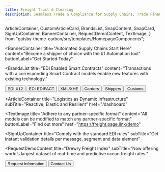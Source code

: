 ```yaml
---
title: Freight Trust & Clearing 
description: Seamless Trade & Compliance for Supply Chains, Trade Finance & Logistics
---
```


  ArticleContainer,
  CustomArticleCard,
  BrandsList,
  SnapContent,
  SnapCard,
  SignUpContainer,
  BannerContainer,
  RequestDemoContent,
  TextImage,
} from "gatsby-theme-carbon/src/templates/HomepageComponents";


<BannerContainer 
  title="Automated Supply Chains Start Here"
  content="Become a shipper of choice with the #1 Automation tool"
  buttonLabel="Get Started Today"
>

</BannerContainer>

<BrandsList
  title="EDI Enabled Smart Contracts"
  content="Transactions with a corresponding Smart Contract models enable new features with existing technology."
  >
  <Row>
    <Column colMd={2} colLg={2}>
      <Button kind="secondary" href="#top">
       EDI X12
      </Button>
    </Column>
    <Column colMd={2} colLg={2}>
      <Button kind="secondary" href="#top">
        EDI EDIFACT
      </Button>
    </Column>
    <Column colMd={2} colLg={2}>
      <Button kind="secondary" href="#top">
       XML/XHE
      </Button>
    </Column>
    <Column colMd={2} colLg={2}>
      <Button kind="secondary" href="#top">
         Carriers
      </Button>
    </Column>
    <Column colMd={2} colLg={2}>
      <Button kind="secondary" href="#top">
        Shippers
      </Button>
    </Column>
    <Column colMd={2} colLg={2}>
      <Button kind="secondary" href="#top">
        Customs
      </Button>
    </Column>
  </Row>
</BrandsList>

<SnapContent title="Solving the Hardest Problems in Supply Chain, together.
 ">
  <Row>
    <Column colSm={12} colMd={6} colLg={6}>
      <SnapCard
        title="Unworkable"
        buttonLabel="Read the case study"
        content="Broken business processes have significant consequences. Ensure the correct messages are submitted to reduce the risk of errors, delays and costly penalties. "
        href="https://freight.page.link/demo"
      />
    </Column>
    <Column colSm={12} colMd={6} colLg={6}>
      <SnapCard
        title="Unavoidable"
        buttonLabel="Customs Solutions"
        content="Direct data exchange with national customs and government authorities keeps you compliant with global regulatory requirements. Send real-time shipping information directly to ocean carriers or via preferred service providers." 
        href="https://freight.page.link/demo"
      />
    </Column>
    <Column colSm={12} colMd={6} colLg={6}>
       <SnapCard
        title="Urgent"
        buttonLabel="Automated Workflow"
        content="Submit documents and shipping information in real-time to increase operational efficiency and accuracy. Easily share job related information across your network, keeping yourself and your trading channels better informed and able to make more timely decisions."
        href="https://freight.page.link/demo"
      />
    </Column>
    <Column colSm={12} colMd={6} colLg={6}>
      <SnapCard
        title="Unreliable"
        buttonLabel="Request more information"
        content="Status of shipments for clearing, Statements (for Type 3 filings), Invoices, delivery orders, and Forms 7501 and 3461, Drawback reports that provide detail about their entries."
        href="https://freight.page.link/demo"
      />
    </Column>
  </Row>
</SnapContent>

<ArticleContainer
  title="Logistics as Dynamic Infrastructure"
  subTitle="Reactive, Elastic and Resilient"
  href="/dashboard"
>
<Row>
<Column colMd={4} colLg={4}>
    <ArticleCard
      subTitle="Transaction Portal"
      title="Managed Connectivity"
      content="U.S. and Canadian Customs"
      href="https://freight.page.link/demo"
      color="/trading"
      >

  </ArticleCard>
</Column>
<Column colMd={4} colLg={4}>
    <ArticleCard
      subTitle="Partners"
      title="Drewry Freight Index"
      content=""
      href="https://drewry.co.uk"
      color="dark"
      >

  </ArticleCard>
</Column>
<Column colMd={4} colLg={4}>
    <ArticleCard
      subTitle="Evaluate performance vs cost relative to the market."
      title="Spend analysis, budgeting & reporting"
      color="dark"
      href="https://freight.page.link/demo"
      >

  </ArticleCard>
</Column>
</Row>
</ArticleContainer>



<TextImage 
  title="Adhere to any partner-specific format"
  content="All models can be modified to match any partner-specific format"
  buttonLabel="Find out more"
  href="https://freight.page.link/demo"
></TextImage>


<SignUpContainer
  title="Comply with the standard EDI rules"
  subTitle="Get instant validation details per message, segment and data element"
></SignUpContainer>

<RequestDemoContent
  title="Drewry Freight Index"
  subTitle="Now offering world’s largest dataset of real-time and predictive ocean freight rates."
>
  <Button   href="https://freight.page.link/demo" kind="secondary">
    Request Information
  </Button>
  <Button   href="https://freight.page.link/demo" kind="tertiary">
    Contact Us
  </Button>
</RequestDemoContent>
